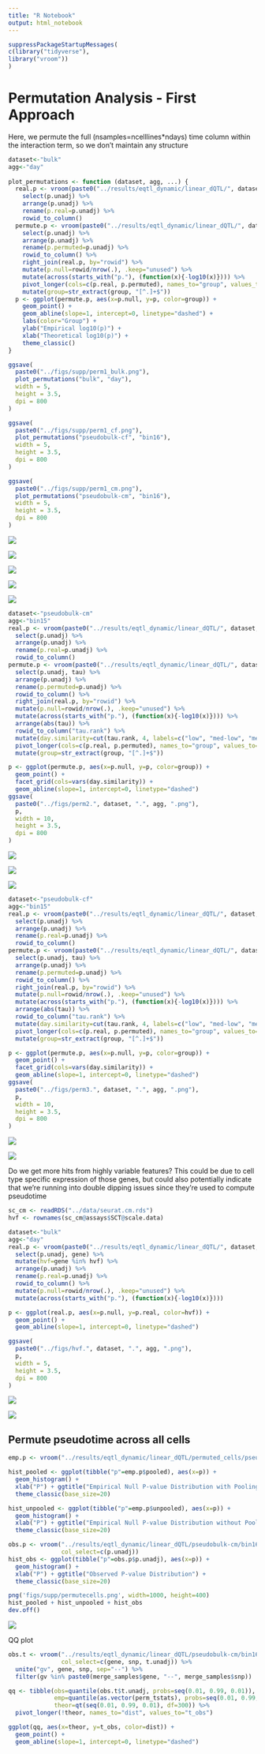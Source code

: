```yaml
---
title: "R Notebook"
output: html_notebook
---
```


```r
suppressPackageStartupMessages(
c(library("tidyverse"),
library("vroom"))
)
```

# Permutation Analysis - First Approach
Here, we permute the full (nsamples=ncelllines*ndays) time column within the interaction term, so we don't maintain any structure 
```r
dataset<-"bulk"
agg<-"day"
 
plot_permutations <- function (dataset, agg, ...) {
  real.p <- vroom(paste0("../results/eqtl_dynamic/linear_dQTL/", dataset, "/", agg, "/50k-5clpcs-0pcs-notypes.mtc.tsv")) %>%
    select(p.unadj) %>% 
    arrange(p.unadj) %>% 
    rename(p.real=p.unadj) %>% 
    rowid_to_column()
  permute.p <- vroom(paste0("../results/eqtl_dynamic/linear_dQTL/", dataset, "/", agg, "/50k-5clpcs-0pcs-notypes.mtc.permuted.tsv")) %>%
    select(p.unadj) %>% 
    arrange(p.unadj) %>% 
    rename(p.permuted=p.unadj) %>%
    rowid_to_column() %>%
    right_join(real.p, by="rowid") %>%
    mutate(p.null=rowid/nrow(.), .keep="unused") %>%
    mutate(across(starts_with("p."), (function(x){-log10(x)}))) %>%
    pivot_longer(cols=c(p.real, p.permuted), names_to="group", values_to="p") %>%
    mutate(group=str_extract(group, "[^.]+$"))
  p <- ggplot(permute.p, aes(x=p.null, y=p, color=group)) +
    geom_point() +
    geom_abline(slope=1, intercept=0, linetype="dashed") + 
    labs(color="Group") + 
    ylab("Empirical log10(p)") +
    xlab("Theoretical log10(p)") +
    theme_classic()
}

ggsave(
  paste0("../figs/supp/perm1_bulk.png"),
  plot_permutations("bulk", "day"),
  width = 5,
  height = 3.5,
  dpi = 800
)

ggsave(
  paste0("../figs/supp/perm1_cf.png"),
  plot_permutations("pseudobulk-cf", "bin16"),
  width = 5,
  height = 3.5,
  dpi = 800
)

ggsave(
  paste0("../figs/supp/perm1_cm.png"),
  plot_permutations("pseudobulk-cm", "bin16"),
  width = 5,
  height = 3.5,
  dpi = 800
)
```

![](../figs/supp/perm1_cm.png)

![](../figs/perm1.bulk7.day.png)

![](../figs/perm1.pseudobulk.day.png)

![](../figs/perm1.pseudobulk-cf.bin15.png)

![](../figs/perm1.pseudobulk-cm.bin15.png)

```r
dataset<-"pseudobulk-cm"
agg<-"bin15"
real.p <- vroom(paste0("../results/eqtl_dynamic/linear_dQTL/", dataset, "/", agg, "/50k-5clpcs-0pcs-notypes.mtc.tsv")) %>%
  select(p.unadj) %>% 
  arrange(p.unadj) %>% 
  rename(p.real=p.unadj) %>% 
  rowid_to_column()
permute.p <- vroom(paste0("../results/eqtl_dynamic/linear_dQTL/", dataset, "/", agg, "/50k-5clpcs-0pcs-notypes.mtc.permuted2.tsv")) %>%
  select(p.unadj, tau) %>% 
  arrange(p.unadj) %>% 
  rename(p.permuted=p.unadj) %>%
  rowid_to_column() %>%
  right_join(real.p, by="rowid") %>%
  mutate(p.null=rowid/nrow(.), .keep="unused") %>%
  mutate(across(starts_with("p."), (function(x){-log10(x)}))) %>%
  arrange(abs(tau)) %>%
  rowid_to_column("tau.rank") %>%
  mutate(day.similarity=cut(tau.rank, 4, labels=c("low", "med-low", "med-high", "high"))) %>%
  pivot_longer(cols=c(p.real, p.permuted), names_to="group", values_to="p") %>%
  mutate(group=str_extract(group, "[^.]+$"))

p <- ggplot(permute.p, aes(x=p.null, y=p, color=group)) +
  geom_point() +
  facet_grid(cols=vars(day.similarity)) +
  geom_abline(slope=1, intercept=0, linetype="dashed")
ggsave(
  paste0("../figs/perm2.", dataset, ".", agg, ".png"),
  p,
  width = 10,
  height = 3.5,
  dpi = 800
)
```
![](../figs/perm2.bulk.day.png)

![](../figs/perm2.pseudobulk-cf.bin15.png)

![](../figs/perm2.pseudobulk-cm.bin15.png)

```r
dataset<-"pseudobulk-cf"
agg<-"bin15"
real.p <- vroom(paste0("../results/eqtl_dynamic/linear_dQTL/", dataset, "/", agg, "/50k-5clpcs-0pcs-notypes.mtc.tsv")) %>%
  select(p.unadj) %>% 
  arrange(p.unadj) %>% 
  rename(p.real=p.unadj) %>% 
  rowid_to_column()
permute.p <- vroom(paste0("../results/eqtl_dynamic/linear_dQTL/", dataset, "/", agg, "/50k-5clpcs-0pcs-notypes.mtc.permuted3.tsv")) %>%
  select(p.unadj, tau) %>% 
  arrange(p.unadj) %>% 
  rename(p.permuted=p.unadj) %>%
  rowid_to_column() %>%
  right_join(real.p, by="rowid") %>%
  mutate(p.null=rowid/nrow(.), .keep="unused") %>%
  mutate(across(starts_with("p."), (function(x){-log10(x)}))) %>%
  arrange(abs(tau)) %>%
  rowid_to_column("tau.rank") %>%
  mutate(day.similarity=cut(tau.rank, 4, labels=c("low", "med-low", "med-high", "high"))) %>%
  pivot_longer(cols=c(p.real, p.permuted), names_to="group", values_to="p") %>%
  mutate(group=str_extract(group, "[^.]+$"))

p <- ggplot(permute.p, aes(x=p.null, y=p, color=group)) +
  geom_point() +
  facet_grid(cols=vars(day.similarity)) +
  geom_abline(slope=1, intercept=0, linetype="dashed")
ggsave(
  paste0("../figs/perm3.", dataset, ".", agg, ".png"),
  p,
  width = 10,
  height = 3.5,
  dpi = 800
)
```
![](../figs/perm3.pseudobulk-cm.bin15.png)

![](../figs/perm3.pseudobulk-cf.bin15.png)

Do we get more hits from highly variable features? This could be due to cell type specific expression of those genes, but could also potentially indicate that we're running into double dipping issues since they're used to compute pseudotime
```r
sc_cm <- readRDS("../data/seurat.cm.rds")
hvf <- rownames(sc_cm@assays$SCT@scale.data)

dataset<-"bulk"
agg<-"day"
real.p <- vroom(paste0("../results/eqtl_dynamic/linear_dQTL/", dataset, "/", agg, "/50k-5clpcs-0pcs-notypes.mtc.tsv")) %>%
  select(p.unadj, gene) %>% 
  mutate(hvf=gene %in% hvf) %>%
  arrange(p.unadj) %>% 
  rename(p.real=p.unadj) %>% 
  rowid_to_column() %>%
  mutate(p.null=rowid/nrow(.), .keep="unused") %>%
  mutate(across(starts_with("p."), (function(x){-log10(x)})))

p <- ggplot(real.p, aes(x=p.null, y=p.real, color=hvf)) +
  geom_point() +
  geom_abline(slope=1, intercept=0, linetype="dashed")

ggsave(
  paste0("../figs/hvf.", dataset, ".", agg, ".png"),
  p,
  width = 5,
  height = 3.5,
  dpi = 800
)
```

![](../figs/hvf.pseudobulk-cm.bin15.png)

![](../figs/hvf.bulk.day.png)


## Permute pseudotime across all cells
```r
emp.p <- vroom("../results/eqtl_dynamic/linear_dQTL/permuted_cells/pseudobulk-cm/bin16/50k-5clpcs-0pcs-notypes.emp_pvals.tsv")

hist_pooled <- ggplot(tibble("p"=emp.p$pooled), aes(x=p)) +
  geom_histogram() + 
  xlab("P") + ggtitle("Empirical Null P-value Distribution with Pooling") +
  theme_classic(base_size=20)

hist_unpooled <- ggplot(tibble("p"=emp.p$unpooled), aes(x=p)) +
  geom_histogram() + 
  xlab("P") + ggtitle("Empirical Null P-value Distribution without Pooling") +
  theme_classic(base_size=20)

obs.p <- vroom("../results/eqtl_dynamic/linear_dQTL/pseudobulk-cm/bin16/50k-5clpcs-0pcs-notypes.mtc.tsv",
               col_select=c(p.unadj))
hist_obs <- ggplot(tibble("p"=obs.p$p.unadj), aes(x=p)) +
  geom_histogram() + 
  xlab("P") + ggtitle("Observed P-value Distribution") +
  theme_classic(base_size=20)

png('figs/supp/permutecells.png', width=1000, height=400)
hist_pooled + hist_unpooled + hist_obs
dev.off()
```
![](../figs/supp/permutecells.png)

QQ plot
```r
obs.t <- vroom("../results/eqtl_dynamic/linear_dQTL/pseudobulk-cm/bin16/50k-5clpcs-0pcs-notypes.mtc.tsv",
               col_select=c(gene, snp, t.unadj)) %>%
  unite("gv", gene, snp, sep="--") %>%
  filter(gv %in% paste0(merge_samples$gene, "--", merge_samples$snp))

qq <- tibble(obs=quantile(obs.t$t.unadj, probs=seq(0.01, 0.99, 0.01)),
             emp=quantile(as.vector(perm_tstats), probs=seq(0.01, 0.99, 0.01)),
             theor=qt(seq(0.01, 0.99, 0.01), df=300)) %>%
  pivot_longer(!theor, names_to="dist", values_to="t_obs")

ggplot(qq, aes(x=theor, y=t_obs, color=dist)) +
  geom_point() +
  geom_abline(slope=1, intercept=0, linetype="dashed")
```

